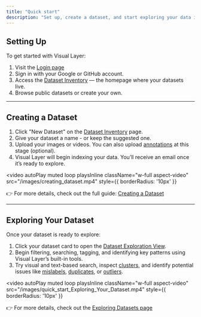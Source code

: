 ```yaml
---
title: "Quick start"
description: "Set up, create a dataset, and start exploring your data in just a few steps."
---
```

## Setting Up

To get started with Visual Layer:

1. Visit the [Login page](https://app.visual-layer.com/login)
2. Sign in with your Google or GitHub account.
3. Access the [Dataset Inventory](/docs/getting-started/definitions-entities#dataset-inventory) — the homepage where your datasets live.
4. Browse public datasets or create your own.

***

## Creating a Dataset

1. Click "New Dataset" on the [Dataset Inventory](/docs/getting-started/definitions-entities#dataset-inventory) page.
2. Give your dataset a name - or keep the suggested one.
3. Upload your images or videos. You can also upload [annotations](/docs/getting-started/definitions-entities#annotations) at this stage (optional).
4. Visual Layer will begin indexing your data. You’ll receive an email once it’s ready to explore.

<video
  autoPlay
  muted
  loop
  playsInline
  className="w-full aspect-video"
  src="/images/creating_dataset.mp4"
  style={{ borderRadius: '10px' }}
></video>

👉 For more details, check out the full guide: [Creating a Dataset](/docs/Creating-Datasets/createdelete-datasets)

***

## Exploring Your Dataset

Once your dataset is ready to explore:

1. Click your dataset card to open the [Dataset Exploration View](/docs/getting-started/definitions-entities#dataset-exploration-view).
2. Begin filtering, searching, tagging, and identifying key patterns using Visual Layer’s built-in tools.
3. Try visual and text-based search, inspect [clusters](/docs/getting-started/definitions-entities#cluster), and identify potential issues like [mislabels](/docs/getting-started/definitions-entities#mislabel), [duplicates](/docs/getting-started/definitions-entities#duplicates), or [outliers](/docs/getting-started/definitions-entities#outliers).

<video
  autoPlay
  muted
  loop
  playsInline
  className="w-full aspect-video"
  src="/images/quick_start_Exploring_Your_Dataset.mp4"
  style={{ borderRadius: '10px' }}
></video>


👉 For more details, check out the [Exploring Datasets page](/docs/Exploring-datasets/overview)
